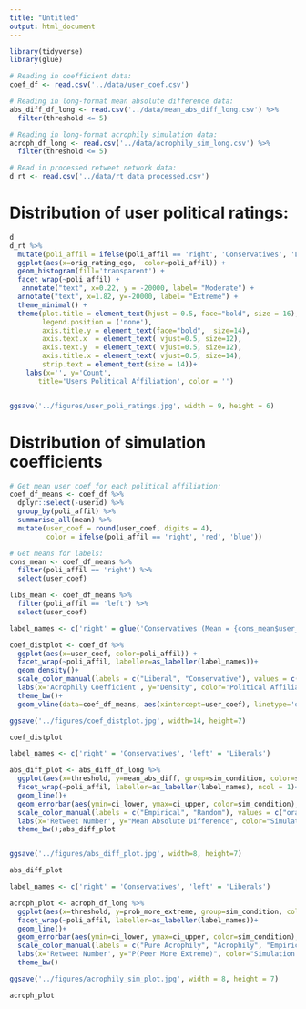 ```yaml
---
title: "Untitled"
output: html_document
---
```


```r
library(tidyverse)
library(glue)
```


```r

# Reading in coefficient data:
coef_df <- read.csv('../data/user_coef.csv')

# Reading in long-format mean absolute difference data:
abs_diff_df_long <- read.csv('../data/mean_abs_diff_long.csv') %>%
  filter(threshold <= 5)

# Reading in long-format acrophily simulation data:
acroph_df_long <- read.csv('../data/acrophily_sim_long.csv') %>%
  filter(threshold <= 5)

# Read in processed retweet network data:
d_rt <- read.csv('../data/rt_data_processed.csv')
```

# Distribution of user political ratings:
```r

d
d_rt %>% 
  mutate(poli_affil = ifelse(poli_affil == 'right', 'Conservatives', 'Liberals')) %>%
  ggplot(aes(x=orig_rating_ego,  color=poli_affil)) +
  geom_histogram(fill='transparent') +
  facet_wrap(~poli_affil) +
   annotate("text", x=0.22, y = -20000, label= "Moderate") + 
  annotate("text", x=1.82, y=-20000, label= "Extreme") + 
  theme_minimal() +
  theme(plot.title = element_text(hjust = 0.5, face="bold", size = 16),
        legend.position = ('none'),
        axis.title.y = element_text(face="bold",  size=14),
        axis.text.x  = element_text( vjust=0.5, size=12),
        axis.text.y  = element_text( vjust=0.5, size=12),
        axis.title.x = element_text( vjust=0.5, size=14),
        strip.text = element_text(size = 14))+
    labs(x='', y='Count',
       title='Users Political Affiliation', color = '')


ggsave('../figures/user_poli_ratings.jpg', width = 9, height = 6)
```


# Distribution of simulation coefficients

```r
# Get mean user coef for each political affiliation:
coef_df_means <- coef_df %>%
  dplyr::select(-userid) %>%
  group_by(poli_affil) %>%
  summarise_all(mean) %>%
  mutate(user_coef = round(user_coef, digits = 4),
         color = ifelse(poli_affil == 'right', 'red', 'blue'))

# Get means for labels:
cons_mean <- coef_df_means %>%
  filter(poli_affil == 'right') %>%
  select(user_coef)

libs_mean <- coef_df_means %>%
  filter(poli_affil == 'left') %>%
  select(user_coef)

label_names <- c('right' = glue('Conservatives (Mean = {cons_mean$user_coef})'), 'left' = glue('Liberals (Mean = {libs_mean$user_coef})'))

coef_distplot <- coef_df %>%
  ggplot(aes(x=user_coef, color=poli_affil)) +
  facet_wrap(~poli_affil, labeller=as_labeller(label_names))+
  geom_density()+
  scale_color_manual(labels = c("Liberal", "Conservative"), values = c("blue", "red"))+
  labs(x='Acrophily Coefficient', y="Density", color='Political Affiliation')+
  theme_bw()+
  geom_vline(data=coef_df_means, aes(xintercept=user_coef), linetype='dashed', color=coef_df_means$color)

ggsave('../figures/coef_distplot.jpg', width=14, height=7)

coef_distplot
```


```r

label_names <- c('right' = 'Conservatives', 'left' = 'Liberals')

abs_diff_plot <- abs_diff_df_long %>%
  ggplot(aes(x=threshold, y=mean_abs_diff, group=sim_condition, color=sim_condition)) +
  facet_wrap(~poli_affil, labeller=as_labeller(label_names), ncol = 1)+
  geom_line()+
  geom_errorbar(aes(ymin=ci_lower, ymax=ci_upper, color=sim_condition), alpha=0.2)+
  scale_color_manual(labels = c("Empirical", "Random"), values = c("orange", "blue"))+
  labs(x='Retweet Number', y="Mean Absolute Difference", color="Simulation Condition")+
  theme_bw();abs_diff_plot


ggsave('../figures/abs_diff_plot.jpg', width=8, height=7)

abs_diff_plot

```


```r

label_names <- c('right' = 'Conservatives', 'left' = 'Liberals')

acroph_plot <- acroph_df_long %>%
  ggplot(aes(x=threshold, y=prob_more_extreme, group=sim_condition, color = sim_condition)) +
  facet_wrap(~poli_affil, labeller=as_labeller(label_names))+
  geom_line()+
  geom_errorbar(aes(ymin=ci_lower, ymax=ci_upper, color=sim_condition), alpha=0.3) +
  scale_color_manual(labels = c("Pure Acrophily", "Acrophily", "Empirical", "Homophily"), values = c("red", "orange", "green", "blue"))+
  labs(x='Retweet Number', y="P(Peer More Extreme)", color="Simulation Condition")+
  theme_bw()

ggsave('../figures/acrophily_sim_plot.jpg', width = 8, height = 7)

acroph_plot
```


